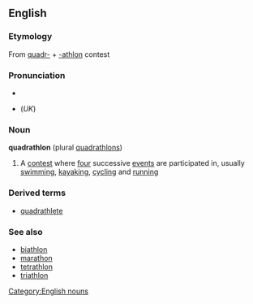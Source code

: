 {{wikipedia}}
==English==
[[Category:English nouns]]
===Etymology===
From [[quadr-]] + [[-athlon]] contest

===Pronunciation===
*{{IPA|/kwɒˈdræθlɒn/ (''UK'')}}
*{{SAMPA|/kwQ"dr{TlQn/}} (''UK'')

===Noun===
'''quadrathlon''' (plural [[quadrathlons]])
#{{sports}} A [[contest]] where [[four]] successive [[events]] are participated in, usually [[swimming]], [[kayaking]], [[cycling]] and [[running]]

===Derived terms===
*[[quadrathlete]]

===See also===
*[[biathlon]]
*[[marathon]]
*[[tetrathlon]]
*[[triathlon]]